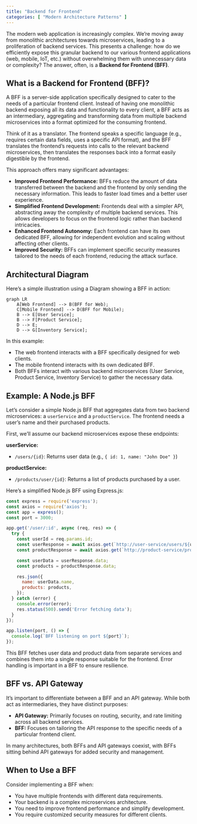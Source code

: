 ```yaml
---
title: "Backend for Frontend"
categories: [ "Modern Architecture Patterns" ]
---
```



The modern web application is increasingly complex. We're moving away from monolithic architectures towards microservices, leading to a proliferation of backend services. This presents a challenge: how do we efficiently expose this granular backend to our various frontend applications (web, mobile, IoT, etc.) without overwhelming them with unnecessary data or complexity? The answer, often, is a **Backend for Frontend (BFF)**.

## What is a Backend for Frontend (BFF)?

A BFF is a server-side application specifically designed to cater to the needs of a particular frontend client.  Instead of having one monolithic backend exposing all its data and functionality to every client, a BFF acts as an intermediary, aggregating and transforming data from multiple backend microservices into a format optimized for the consuming frontend.

Think of it as a translator.  The frontend speaks a specific language (e.g., requires certain data fields, uses a specific API format), and the BFF translates the frontend's requests into calls to the relevant backend microservices, then translates the responses back into a format easily digestible by the frontend.

This approach offers many significant advantages:

* **Improved Frontend Performance:** BFFs reduce the amount of data transferred between the backend and the frontend by only sending the necessary information.  This leads to faster load times and a better user experience.
* **Simplified Frontend Development:** Frontends deal with a simpler API, abstracting away the complexity of multiple backend services.
 This allows developers to focus on the frontend logic rather than backend intricacies.
* **Enhanced Frontend Autonomy:**  Each frontend can have its own dedicated BFF, allowing for independent evolution and scaling without affecting other clients.
* **Improved Security:**  BFFs can implement specific security measures tailored to the needs of each frontend, reducing the attack surface.


## Architectural Diagram

Here's a simple illustration using a Diagram showing a BFF in action:


```mermaid
graph LR
    A[Web Frontend] --> B(BFF for Web);
    C[Mobile Frontend] --> D(BFF for Mobile);
    B --> E[User Service];
    B --> F[Product Service];
    D --> E;
    D --> G[Inventory Service];
```

In this example:

* The web frontend interacts with a BFF specifically designed for web clients.
* The mobile frontend interacts with its own dedicated BFF.
* Both BFFs interact with various backend microservices (User Service, Product Service, Inventory Service) to gather the necessary data.


## Example:  A Node.js BFF

Let's consider a simple Node.js BFF that aggregates data from two backend microservices: a `userService` and a `productService`.  The frontend needs a user's name and their purchased products.

First, we'll assume our backend microservices expose these endpoints:

**userService:**

* `/users/{id}`: Returns user data (e.g., `{ id: 1, name: "John Doe" }`)

**productService:**

* `/products/user/{id}`: Returns a list of products purchased by a user.


Here's a simplified Node.js BFF using Express.js:

```javascript
const express = require('express');
const axios = require('axios');
const app = express();
const port = 3000;

app.get('/user/:id', async (req, res) => {
  try {
    const userId = req.params.id;
    const userResponse = await axios.get(`http://user-service/users/${userId}`);
    const productResponse = await axios.get(`http://product-service/products/user/${userId}`);

    const userData = userResponse.data;
    const products = productResponse.data;

    res.json({
      name: userData.name,
      products: products,
    });
  } catch (error) {
    console.error(error);
    res.status(500).send('Error fetching data');
  }
});

app.listen(port, () => {
  console.log(`BFF listening on port ${port}`);
});
```

This BFF fetches user data and product data from separate services and combines them into a single response suitable for the frontend.  Error handling is important in a BFF to ensure resilience.


## BFF vs. API Gateway

It's important to differentiate between a BFF and an API gateway. While both act as intermediaries, they have distinct purposes:

* **API Gateway:** Primarily focuses on routing, security, and rate limiting across all backend services.
* **BFF:** Focuses on tailoring the API response to the specific needs of a particular frontend client.

In many architectures, both BFFs and API gateways coexist, with BFFs sitting behind API gateways for added security and management.


## When to Use a BFF

Consider implementing a BFF when:

* You have multiple frontends with different data requirements.
* Your backend is a complex microservices architecture.
* You need to improve frontend performance and simplify development.
* You require customized security measures for different clients.




